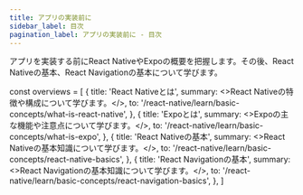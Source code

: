```yaml
---
title: アプリの実装前に
sidebar_label: 目次
pagination_label: アプリの実装前に - 目次
---
```


アプリを実装する前にReact NativeやExpoの概要を把握します。その後、React Nativeの基本、React Navigationの基本について学びます。

<!-- textlint-disable ja-technical-writing/sentence-length,ja-technical-writing/max-comma,ja-spacing/ja-no-space-around-parentheses,jtf-style/3.3.かっこ類と隣接する文字の間のスペースの有無,ja-technical-writing/ja-no-mixed-period,ja-technical-writing/no-unmatched-pair -->

const overviews = [
  {
    title: 'React Nativeとは',
    summary: <>React Nativeの特徴や構成について学びます。</>,
    to: '/react-native/learn/basic-concepts/what-is-react-native',
  },
  {
    title: 'Expoとは',
    summary: <>Expoの主な機能や注意点について学びます。</>,
    to: '/react-native/learn/basic-concepts/what-is-expo',
  },
  {
    title: 'React Nativeの基本',
    summary: <>React Nativeの基本知識について学びます。</>,
    to: '/react-native/learn/basic-concepts/react-native-basics',
  },
  {
    title: 'React Navigationの基本',
    summary: <>React Navigationの基本知識について学びます。</>,
    to: '/react-native/learn/basic-concepts/react-navigation-basics',
  },
]

<PageList overviews={overviews} colSize={12} />

<!-- textlint-enable ja-technical-writing/sentence-length,ja-technical-writing/max-comma,ja-spacing/ja-no-space-around-parentheses,jtf-style/3.3.かっこ類と隣接する文字の間のスペースの有無,ja-technical-writing/ja-no-mixed-period,ja-technical-writing/no-unmatched-pair -->
